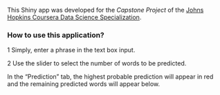 This Shiny app was developed for the *Capstone Project* of the 
[Johns Hopkins Coursera Data Science 
Specialization](https://www.coursera.org/specialization/jhudatascience/1?utm_medium=listingPage).

###  How to use this application?

1 Simply, enter a phrase in the text box input.

2 Use the slider to select the number of words to be predicted.

In the "Prediction" tab, the highest probable prediction will appear in red and the remaining predicted words will appear below.



